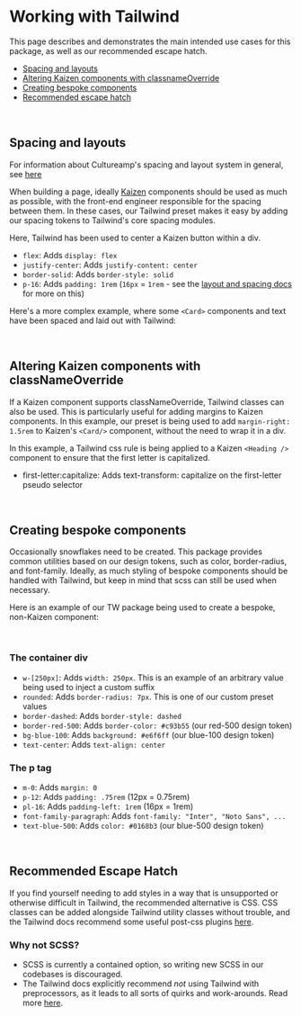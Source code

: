 
<Meta of={Examples} />

# Working with Tailwind

This page describes and demonstrates the main intended use cases for this package, as well as our recommended escape hatch.

- [Spacing and layouts](#spacing-and-layouts)
- [Altering Kaizen components with classnameOverride](#altering-kaizen-components-with-classnameoverride)
- [Creating bespoke components](#creating-bespoke-components)
- [Recommended escape hatch](#recommended-escape-hatch)

<br/>

## Spacing and layouts

For information about Cultureamp's spacing and layout system in general, see [here](/story/systems-layout-and-spacing--page)

When building a page, ideally [Kaizen](https://github.com/cultureamp/kaizen-design-system) components should be used as much as possible, with the front-end engineer responsible for the spacing between them. In these cases, our Tailwind preset makes it easy by adding our spacing tokens to Tailwind's core spacing modules.

Here, Tailwind has been used to center a Kaizen button within a div.

<Canvas of={Examples.TailwindExampleSpacingAndLayouts} />

- `flex`: Adds `display: flex`
- `justify-center`: Adds `justify-content: center`
- `border-solid`: Adds `border-style: solid`
- `p-16`: Adds `padding: 1rem` (`16px` = `1rem` - see the [layout and spacing docs](/story/systems-layout-and-spacing--page) for more on this)

Here's a more complex example, where some `<Card>` components and text have been spaced and laid out with Tailwind:

<Canvas of={Examples.TailwindExampleSpacingAndLayoutsComplex} />

<br/>

## Altering Kaizen components with classNameOverride

If a Kaizen component supports classNameOverride, Tailwind classes can also be used.
This is particularly useful for adding margins to Kaizen components. In this example, our preset is being used to add `margin-right: 1.5rem` to Kaizen's `<Card/>` component, without the need to wrap it in a div.

<Canvas of={Examples.TailwindExampleClassNameOverrideMargin} />

In this example, a Tailwind css rule is being applied to a Kaizen `<Heading />` component to ensure that the first letter is capitalized.

<Canvas of={Examples.TailwindExampleClassNameOverrideHeading} />

- first-letter:capitalize: Adds text-transform: capitalize on the first-letter pseudo selector

<br/>

## Creating bespoke components
Occasionally snowflakes need to be created. This package provides common utilities based on our design tokens, such as color, border-radius, and font-family. Ideally, as much styling of bespoke components should be handled with Tailwind, but keep in mind that scss can still be used when necessary.

Here is an example of our TW package being used to create a bespoke, non-Kaizen component:

<Canvas of={Examples.TailwindExampleSnowflake} />

<br/>

### The container div
- `w-[250px]`: Adds `width: 250px`. This is an example of an arbitrary value being used to inject a custom suffix
- `rounded`: Adds `border-radius: 7px`. This is one of our custom preset values
- `border-dashed`: Adds `border-style: dashed`
- `border-red-500`: Adds `border-color: #c93b55` (our red-500 design token)
- `bg-blue-100`: Adds `background: #e6f6ff` (our blue-100 design token)
- `text-center`: Adds `text-align: center`

### The p tag
- `m-0`: Adds `margin: 0`
- `p-12`: Adds `padding: .75rem` (12px = 0.75rem)
- `pl-16`: Adds `padding-left: 1rem` (16px = 1rem)
- `font-family-paragraph`: Adds `font-family: "Inter", "Noto Sans", ...`
- `text-blue-500`: Adds `color: #0168b3` (our blue-500 design token)

<br/>

## Recommended Escape Hatch

If you find yourself needing to add styles in a way that is unsupported or otherwise difficult in Tailwind, the recommended alternative is CSS. CSS classes can be added alongside Tailwind utility classes without trouble, and the Tailwind docs recommend some useful post-css plugins [here](https://tailwindcss.com/docs/using-with-preprocessors#using-sass-less-or-stylus).

### Why not SCSS?
- SCSS is currently a contained option, so writing new SCSS in our codebases is discouraged.
- The Tailwind docs explicitly recommend <em>not</em> using Tailwind with preprocessors, as it leads to all sorts of quirks and work-arounds. Read more [here](https://tailwindcss.com/docs/using-with-preprocessors#using-sass-less-or-stylus).
